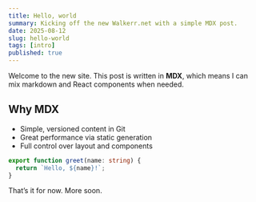 ```yaml
---
title: Hello, world
summary: Kicking off the new Walkerr.net with a simple MDX post.
date: 2025-08-12
slug: hello-world
tags: [intro]
published: true
---
```


Welcome to the new site. This post is written in **MDX**, which means I can mix markdown and React components when needed.

## Why MDX

- Simple, versioned content in Git
- Great performance via static generation
- Full control over layout and components

```ts
export function greet(name: string) {
  return `Hello, ${name}!`;
}
```

That’s it for now. More soon.


